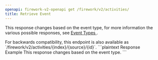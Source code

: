 ```yaml
---
openapi: firework-v2-openapi get /firework/v2/activities/
title: Retrieve Event
---
```


This response changes based on the event type, for more information the various possible responses, see
[Event Types <Icon icon="book" size={16} />](/event-types/).

<Note>
For backwards compatibility, this endpoint is also available as `/firework/v2/activities/{index}/{source}/{id}`.
</Note>

<ResponseExample>
```plaintext Response Example
This response changes based on the event type.
```
</ResponseExample>
